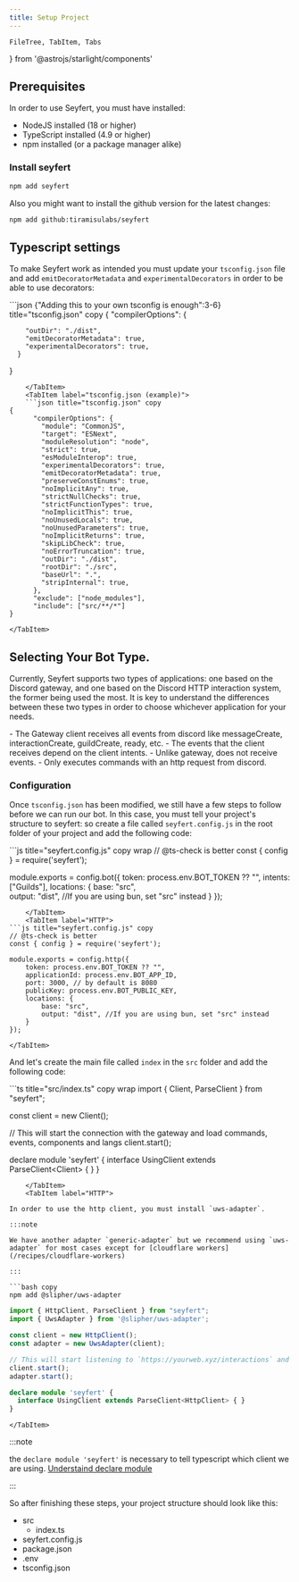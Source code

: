 ```yaml
---
title: Setup Project
---
```


    FileTree, TabItem, Tabs
} from '@astrojs/starlight/components'

## Prerequisites

In order to use Seyfert, you must have installed:

- NodeJS installed (18 or higher)
- TypeScript installed (4.9 or higher)
- npm installed (or a package manager alike)

### Install seyfert

```bash copy title="Installing seyfert..."
npm add seyfert
```

Also you might want to install the github version for the latest changes:
    
```bash copy title="Installing seyfert from github..."
npm add github:tiramisulabs/seyfert
```


## Typescript settings
 
To make Seyfert work as intended you must update your `tsconfig.json` file and add `emitDecoratorMetadata` and `experimentalDecorators` in order to be able to use decorators:

<Tabs>
    <TabItem label="tsconfig.json">
    ```json {"Adding this to your own tsconfig is enough":3-6} title="tsconfig.json" copy
{
      "compilerOptions": {
        
        "outDir": "./dist",
        "emitDecoratorMetadata": true,
        "experimentalDecorators": true,
      }
}
``` 
    </TabItem>
    <TabItem label="tsconfig.json (example)">
    ```json title="tsconfig.json" copy
{
      "compilerOptions": {
        "module": "CommonJS",
        "target": "ESNext",
        "moduleResolution": "node",
        "strict": true,
        "esModuleInterop": true,
        "experimentalDecorators": true,
        "emitDecoratorMetadata": true,
        "preserveConstEnums": true,
        "noImplicitAny": true,
        "strictNullChecks": true,
        "strictFunctionTypes": true,
        "noImplicitThis": true,
        "noUnusedLocals": true,
        "noUnusedParameters": true,
        "noImplicitReturns": true,
        "skipLibCheck": true,
        "noErrorTruncation": true,
        "outDir": "./dist",
        "rootDir": "./src",
        "baseUrl": ".",
        "stripInternal": true,
      },
      "exclude": ["node_modules"],
      "include": ["src/**/*"]
}
```
    </TabItem>
</Tabs>

## Selecting Your Bot Type.

Currently, Seyfert supports two types of applications: one based on the Discord gateway, and one based on the Discord HTTP interaction system, the former being used the most. It is key to understand the differences between these two types in order to choose whichever application for your needs.

<Tabs>
    <TabItem label="Gateway">
        - The Gateway client receives all events from discord like messageCreate, interactionCreate, guildCreate, ready, etc.
        - The events that the client receives depend on the client intents.
    </TabItem>
    <TabItem label="HTTP">
        - Unlike gateway, does not receive events.
        - Only executes commands with an http request from discord.
    </TabItem>
</Tabs>

### Configuration

Once `tsconfig.json` has been modified, we still have a few steps to follow before we can run our bot. In this case, you must tell your project's structure to seyfert:
so create a file called `seyfert.config.js` in the root folder of your project and add the following code:

<Tabs>
    <TabItem label="Gateway">
 ```js title="seyfert.config.js" copy wrap 
// @ts-check is better
const { config } = require('seyfert');

module.exports = config.bot({
    token: process.env.BOT_TOKEN ?? "",
    intents: ["Guilds"],
    locations: {
        base: "src",    
        output: "dist", //If you are using bun, set "src" instead
    }
});
```
    </TabItem>
    <TabItem label="HTTP">
```js title="seyfert.config.js" copy
// @ts-check is better
const { config } = require('seyfert');

module.exports = config.http({
    token: process.env.BOT_TOKEN ?? "",
    applicationId: process.env.BOT_APP_ID,
    port: 3000, // by default is 8080
    publicKey: process.env.BOT_PUBLIC_KEY,
    locations: {
        base: "src",
        output: "dist", //If you are using bun, set "src" instead
    }
});
```
    </TabItem>
</Tabs>

And let's create the main file called `index` in the `src` folder and add the following code:

<Tabs>
    <TabItem label="Gateway">
```ts title="src/index.ts" copy wrap
import { Client, ParseClient } from "seyfert";

const client = new Client();

// This will start the connection with the gateway and load commands, events, components and langs
client.start();

declare module 'seyfert' {
  interface UsingClient extends ParseClient<Client<true>> { }
}
```
    </TabItem>
    <TabItem label="HTTP">

In order to use the http client, you must install `uws-adapter`.

:::note

We have another adapter `generic-adapter` but we recommend using `uws-adapter` for most cases except for [cloudflare workers](/recipes/cloudflare-workers)

:::

```bash copy
npm add @slipher/uws-adapter
```

```ts title="src/index.ts" copy wrap
import { HttpClient, ParseClient } from "seyfert";
import { UwsAdapter } from '@slipher/uws-adapter';

const client = new HttpClient();
const adapter = new UwsAdapter(client);

// This will start listening to `https://yourweb.xyz/interactions` and load commands, components and langs
client.start();
adapter.start();

declare module 'seyfert' {
  interface UsingClient extends ParseClient<HttpClient> { }
}
```
    </TabItem>
</Tabs>

:::note

the `declare module 'seyfert'` is necessary to tell typescript which client we are using. [Understaind declare module](/getting-started/declare-module)

:::

So after finishing these steps, your project structure should look like this:

<FileTree>

- src
  - index.ts
- seyfert.config.js
- package.json
- .env
- tsconfig.json

</FileTree>
